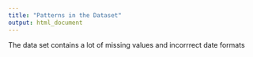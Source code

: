 ```yaml
---
title: "Patterns in the Dataset"
output: html_document
---
```

The data set contains a lot of missing values and incorrrect date formats 